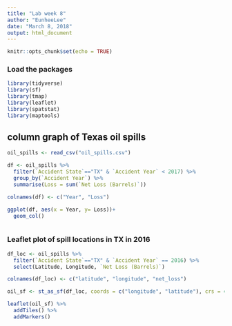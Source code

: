 ```yaml
---
title: "Lab week 8"
author: "EunheeLee"
date: "March 8, 2018"
output: html_document
---
```


```r
knitr::opts_chunk$set(echo = TRUE)
```

### Load the packages

```r
library(tidyverse)
library(sf)
library(tmap)
library(leaflet)
library(spatstat)
library(maptools)
```


## column graph of Texas oil spills

```r
oil_spills <- read_csv("oil_spills.csv")

df <- oil_spills %>%
  filter(`Accident State`=="TX" & `Accident Year` < 2017) %>%
  group_by(`Accident Year`) %>%
  summarise(Loss = sum(`Net Loss (Barrels)`))

colnames(df) <- c("Year", "Loss")

ggplot(df, aes(x = Year, y= Loss))+
  geom_col()



```

### Leaflet plot of spill locations in TX in 2016

```r
df_loc <- oil_spills %>%
  filter(`Accident State`=="TX" & `Accident Year` == 2016) %>%
  select(Latitude, Longitude, `Net Loss (Barrels)`)

colnames(df_loc) <- c("latitude", "longitude", "net_loss")

oil_sf <- st_as_sf(df_loc, coords = c("longitude", "latitude"), crs = 4326)

leaflet(oil_sf) %>%
  addTiles() %>%
  addMarkers()


```



